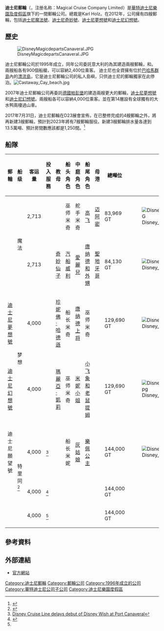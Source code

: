 {{expand|time=2017-08-13T10:46:13+00:00}}
{{update|time=2017-08-13T10:46:13+00:00}}
{{Infobox company
| trading_name = Disney Cruise Line
| company_logo = [[File:Disney_Cruise_Line_logo.svg|250px]]
| company_name = 迪士尼郵輪公司
| company_name_en = Magical Cruise Company Limited
| image = Disney_Cruise_Terminal,_Port_Canaveral,_March_2008.jpg
| image_caption = {{le|卡纳维拉尔港|Port_Canaveral}}的迪士尼邮轮码头
| company_type = [[子公司|子公司]]
| foundation = 1996年
| location = {{USA}}[[佛羅里達州|佛羅里達州]][[祝賀城_(佛羅里達州)|祝賀城]]
| area_served = [[阿拉斯加州|阿拉斯加州]]及太平洋岸、[[巴哈马|巴哈马]]、[[加勒比地区|加勒比地区]]、[[欧洲|欧洲]]
| industry = [[旅遊業|旅遊業]]、[[服務業|服務業]]
| services = [[郵輪|郵輪]]
| parent = [[華特迪士尼樂園及度假區|華特迪士尼樂園及度假區]]（[[华特迪士尼公司|华特迪士尼公司]]）
| homepage = [http://disneycruise.disney.go.com/ 迪士尼郵輪公司]
| locations = 3
}}

'''迪士尼郵輪'''（{{lang-en|Disney Cruise Line}}，注册名称：Magical Cruise Company Limited）是[[華特迪士尼樂園及度假區|華特迪士尼樂園及度假區]]旗下的一間郵輪公司。總裁是Karl Holz。在2012年，公司擁有四艘郵輪，包括[[迪士尼魔法號|迪士尼魔法號]]、[[迪士尼奇妙號|迪士尼奇妙號]]、[[迪士尼夢想號|迪士尼夢想號]]和[[迪士尼幻想號|迪士尼幻想號]]。

==歷史==
[[File:DisneyMagicdepartsCanaveral.JPG|thumb]]

迪士尼郵輪公司於1995年成立，同年公司委託意大利的{{Le|芬坎特里造船公司|Fincantieri}}為其建造兩艘郵輪，{{Internal link helper/en|迪士尼魔法號|Disney Magic}}和{{Internal link helper/en|迪士尼奇妙號|Disney Wonder}}。兩艘船各有900個船艙，可以容納2,400位乘客。
迪士尼也全資擁有位於[[巴哈马群岛|巴哈馬群島]]內的[[漂流岛|漂流島]]，它是迪士尼郵輪公司的私人島嶼，只供迪士尼的郵輪獨家在此停泊。[[File:Castaway_Cay_beach.jpg|thumb]]

2007年迪士尼郵輪公司再委託[[德意志聯邦共和國|德國]][[帕彭堡|帕彭堡]]的{{Le|邁耶爾造船廠|Meyer Werft}}建造兩艘更大的郵輪，[[迪士尼夢想號|迪士尼夢想號]]和[[迪士尼幻想號|迪士尼幻想號]]。兩艘船各可以容納4,000位乘客。並在第14層設有全球獨有的大水鸭兩棲過山車。

2017年7月31日，迪士尼郵輪在D23展會宣佈，在已整修完成的4艘郵輪之外，將再新建3艘郵輪，預計到2023年將有7艘郵輪服役。新建3艘郵輪排水量各達到13.5萬噸、預計房間數應該都是1,250間。<ref>{{cite news|url=http://news.ltn.com.tw/news/world/breakingnews/2148304|title=迪士尼建海上王國 2023年將有7艘郵輪服役|date=2017年7月31日|newspaper=''[[自由時報|自由時報]]''|accessdate=2017年11月30日|archive-date=2017年12月1日|archive-url=https://web.archive.org/web/20171201031257/http://news.ltn.com.tw/news/world/breakingnews/2148304|dead-url=no}}</ref>
{{clear}}

==船隊==
{| class="wikitable"
!郵輪 
!船级!! 客运量 !! 投入服務 !! 教母 
!船头角色
!中庭角色
!船尾角色!! scope="col" width="200" |母港{{NoteTag|所有船只均為[[權宜船|權宜船]]註冊登記于巴哈馬拿騷。}}!!總噸位!! scope="col" width="200" | 圖像
!造船厂
|-
|align="Center"|{{Internal link helper/en|迪士尼魔法號|Disney Magic}}
| rowspan="2" |魔法|| align="Center" | 2,713 || align="Center" |{{Start date and age|1998|07|30|br=yes|p=yes}}
|align="Center"|{{Internal link helper/en|帕特里夏·迪士尼|Patricia Disney}}
|align="Center" |巫师米奇
|align="Center" |舵手米奇
|align="Center" |[[高飞_(迪士尼角色)|高飞]]|| align="Center" |[[迈阿密|迈阿密]]|| align="Center" | 83,969 GT 
|[[File:Disney_Magic_arriving_at_Tallinn_1_June_2015.JPG|frameless]]
| rowspan="2" |[[芬坎蒂尼集團|芬坎蒂尼]]
|-
|align="Center"|{{Internal link helper/en|迪士尼奇妙號|Disney Wonder}}|| align="Center" | 2,713 || align="Center" |{{Start date and age|1999|08|15|br=yes|p=yes}}
|align="Center"|[[奇妙仙子|奇妙仙子]]
|align="Center" |[[汽船威利号|汽船威利]]
|align="Center" |[[爱丽儿|愛麗兒]]
|align="Center" |[[鴨氏家族|唐纳德和外甥]]|| align="Center" |[[聖地牙哥_(加利福尼亞州)|聖地牙哥]]|| align="Center" | 84,130 GT
|[[File:Disney_Wonder_20110216.JPG|frameless]]
|-
|align="Center"|[[迪士尼夢想號|迪士尼夢想號]]
| rowspan="2" |梦想|| align="Center" | 4,000 || align="Center" |{{Start date and age|2011|01|26|br=yes|p=yes}}
|align="Center"|[[珍妮佛·哈德遜|珍妮佛·哈德遜]]
|align="Center" |船长米奇
|align="Center" |[[唐老鸭|唐纳德上将]]
|align="Center" |巫师米奇|| rowspan="3" align="Center" | {{le|卡纳维拉尔港|Port_Canaveral}}|| align="Center" | 129,690 GT
|[[File:Disney_Dream_docked_in_the_Bahamas_03.jpg|frameless]]
| rowspan="5" |{{Le|邁耶爾造船廠|Meyer Werft}}
|-
|align="Center"|[[迪士尼幻想號|迪士尼幻想號]]|| align="Center" | 4,000 || align="Center" |{{Start date and age|2012|03|31|br=yes|p=yes}}
|align="Center"|[[瑪麗亞·凱莉|瑪麗亞·凱莉]]
|align="Center" |巫师米奇
|align="Center" |[[米妮老鼠|米妮小姐]]
|align="Center" |[[小飞象|小飞象和老鼠提姆]]|| align="Center" | 129,690 GT 
|[[File:Disney_Fantasy_Cruise_Ship_(6)_(21000557309).jpg|frameless]]
|-
|align="Center"|迪士尼願望號
| rowspan="3" |特里同<ref>{{Cite web|title=Port Canaveral documents label new cruise ship Disney Triton|url=https://www.orlandosentinel.com/travel/florida-cruise-guide/os-ae-port-canaveral-disney-triton-20190122-story.html|accessdate=2020-03-22|author=|date=2019-01-22|last=Tribou|first=Richard|format=|work=orlandosentinel.com|publisher=|language=|archive-date=2019-02-03|archive-url=https://web.archive.org/web/20190203043207/https://www.orlandosentinel.com/travel/florida-cruise-guide/os-ae-port-canaveral-disney-triton-20190122-story.html|dead-url=no}}</ref>
| align="Center" |4,000
|{{Start date and age|2022|07|14|br=yes|p=yes}}<ref>[https://www.orlandosentinel.com/business/tourism/os-bz-disney-cruise-line-disney-wish-delay-20220203-zzuva27445ea7h6ksmrjueqy4q-story.html Disney Cruise Line delays debut of Disney Wish at Port Canaveral]</ref>
|{{TBA}}
|船长米妮
|[[灰姑娘|灰姑娘]]
|[[樂佩公主|樂佩公主]]
|align="Center" |144,000 GT
|[[File:Disney_Wish.png|frameless]]
|-
|{{TBA}}||align="Center"|4,000||{{planned|2024年7月4日}}<ref name="DisneyEarnings">{{Cite web|url=https://www.forbes.com/sites/megandubois/2020/11/12/disney-earnings-from-disney-to-busy-theme-parks-five-things-you-should-care-about/?sh=6772c3952863work=Forbes|title=Disney Earnings: From Disney+ To Busy Theme Parks, Five Things You Should Care About|author=duBois, Megan|date=November 12, 2020|access-date=November 12, 2020}}</ref> 
|{{TBA}}
|
|
|
|
|align="Center" |144,000 GT
|
|-
|{{TBA}}||align="Center"|4,000||{{planned|2025年8月5日}}<ref name="DisneyEarnings"/> 
|{{TBA}}
|
|
|
|
|align="Center" |144,000 GT
|
|}

==參考資料==
{{reflist}}{{Notefoot|}}

==外部連結==
*[http://disneycruise.disney.go.com/ 官方網站] {{Wayback|url=http://disneycruise.disney.go.com/ |date=20120304092607 }}

{{華特迪士尼樂園及度假區}}

[[Category:迪士尼郵輪|Category:迪士尼郵輪]]
[[Category:郵輪公司|Category:郵輪公司]]
[[Category:1996年成立的公司|Category:1996年成立的公司]]
[[Category:華特迪士尼公司子公司|Category:華特迪士尼公司子公司]]
[[Category:迪士尼樂園度假區|Category:迪士尼樂園度假區]]